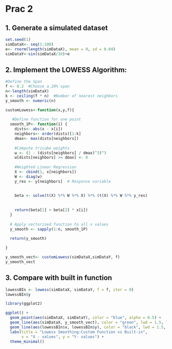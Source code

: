 # Prac 2

## 1. Generate a simulated dataset

```r
set.seed(1)
simDataX<- seq(1:100)
e<- rnorm(length(simDataX), mean = 0, sd = 0.04)
simDataY<-sin(simDataX/10)+e
```

## 2. Implement the LOWESS Algorithm:

```r
#Define the Span 
f <- 0.2  #Choose a 20% span
n<-length(simDataX)
k <- ceiling(f * n)  #Number of nearest neighbors
y_smooth <- numeric(n)

customLowess<-function(x,y,f){
  
   #Define function for one point
  smooth_1P<- function(i) {
    dists<- abs(x - x[i])
    neighbors<- order(dists)[1:k]  
    dmax<- max(dists[neighbors])  
    
    #Compute tricube weights 
    w <- (1 - (dists[neighbors] / dmax)^3)^3
    w[dists[neighbors] >= dmax] <- 0
    
    #Weighted Linear Regression 
    X <- cbind(1, x[neighbors])  
    W <- diag(w)  
    y_res <- y[neighbors]  # Response variable
    
    
    beta <- solve(t(X) %*% W %*% X) %*% (t(X) %*% W %*% y_res)
    
   
    return(beta[1] + beta[2] * x[i])
  }
  
  # Apply vectorized function to all x values
  y_smooth <- sapply(1:n, smooth_1P)
  
  return(y_smooth)

}

y_smooth_vect<- customLowess(simDataX,simDataY, f)
y_smooth_vect
```

## 3. Compare with built in function

```r
lowessBIn <- lowess(simDataX, simDataY, f = f, iter = 0)
lowessBIn$y

library(ggplot2)

ggplot() +
  geom_point(aes(simDataX, simDataY), color = "blue", alpha = 0.5) +  
  geom_line(aes(simDataX, y_smooth_vect), color = "green", lwd = 1.5, label = "Custom Function") +  
  geom_line(aes(lowessBIn$x, lowessBIn$y), color = "black", lwd = 1.5, linetype = "dotted", label = "Built-in LOWESS") +  
  labs(title = "Lowess Smoothing:Custom Function vs Built-in",
       x = "X - values", y = "Y- values") +
  theme_minimal()
```
